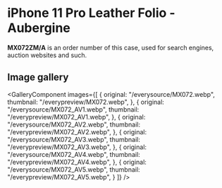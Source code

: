 
# iPhone 11 Pro Leather Folio - Aubergine

<Callout type='info' emoji='👉🏻'>**MX072ZM/A** is an order number of this case, used for search engines, auction websites and such.</Callout>

## Image gallery

<GalleryComponent
    images={[
      {
        original: "/everysource/MX072.webp",
        thumbnail: "/everypreview/MX072.webp",
      },
      {
        original: "/everysource/MX072_AV1.webp",
        thumbnail: "/everypreview/MX072_AV1.webp",
      },
      {
        original: "/everysource/MX072_AV2.webp",
        thumbnail: "/everypreview/MX072_AV2.webp",
      },
      {
        original: "/everysource/MX072_AV3.webp",
        thumbnail: "/everypreview/MX072_AV3.webp",
      },
      {
        original: "/everysource/MX072_AV4.webp",
        thumbnail: "/everypreview/MX072_AV4.webp",
      },
      {
        original: "/everysource/MX072_AV5.webp",
        thumbnail: "/everypreview/MX072_AV5.webp",
      }
    ]}
  />
